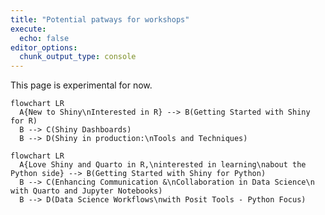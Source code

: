 ```yaml
---
title: "Potential patways for workshops"
execute: 
  echo: false
editor_options: 
  chunk_output_type: console
---
```


::: callout-warning
This page is experimental for now.
:::

```mermaid
flowchart LR
  A{New to Shiny\nInterested in R} --> B(Getting Started with Shiny for R)
  B --> C(Shiny Dashboards)
  B --> D(Shiny in production:\nTools and Techniques)
```

```mermaid
flowchart LR
  A{Love Shiny and Quarto in R,\ninterested in learning\nabout the Python side} --> B(Getting Started with Shiny for Python)
  B --> C(Enhancing Communication &\nCollaboration in Data Science\n with Quarto and Jupyter Notebooks)
  B --> D(Data Science Workflows\nwith Posit Tools - Python Focus)
```
